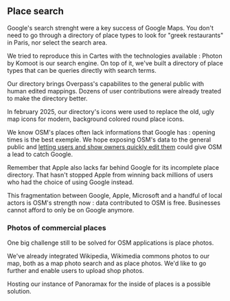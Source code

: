 ## Place search

Google's search strenght were a key success of Google Maps. You don't need to go through a directory of place types to look for "greek restaurants" in Paris, nor select the search area.

We tried to reproduce this in Cartes with the technologies available : Photon by Komoot is our search engine. On top of it, we've built a directory of place types that can be queries directly with search terms.

Our directory brings Overpass's capabilites to the general public with human edited mappings. Dozens of user contributions were already treated to make the directory better.

In february 2025, our directory's icons were used to replace the old, ugly map icons for modern, background colored round place icons.

We know OSM's places often lack informations that Google has : opening times is the best exemple. We hope exposing OSM's data to the general public and [letting users and show owners quickly edit them](/roadmap#contribution) could give OSM a lead to catch Google.

Remember that Apple also lacks far behind Google for its incomplete place directory. That hasn't stopped Apple from winning back millions of users who had the choice of using Google instead.

This fragmentation between Google, Apple, Microsoft and a handful of local actors is OSM's strength now : data contributed to OSM is free. Businesses cannot afford to only be on Google anymore.

### Photos of commercial places

One big challenge still to be solved for OSM applications is place photos.

We've already integrated Wikipedia, Wikimedia commons photos to our map, both as a map photo search and as place photos. We'd like to go further and enable users to upload shop photos.

Hosting our instance of Panoramax for the inside of places is a possible solution.

